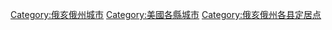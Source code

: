 
[[Category:俄亥俄州城市|Category:俄亥俄州城市]]
[[Category:美國各縣城市|Category:美國各縣城市]]
[[Category:俄亥俄州各县定居点|Category:俄亥俄州各县定居点]]